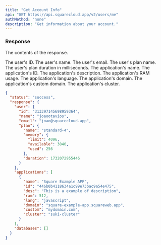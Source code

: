 ```yaml
---
title: "Get Account Info"
api: "GET https://api.squarecloud.app/v2/users/me"
authMethod: "none"
description: "Get information about your account."
---
```



<Authorization />

### Response

<Status />

<ResponseField name="response" type="object">

The contents of the response.

<Expandable title="Toggle object">

<ResponseField name="user" type="object">

<Expandable title="Toggle object">

<ResponseField name="id" type="string">
  The user's ID.
</ResponseField>

<ResponseField name="name" type="string">
  The user's name.
</ResponseField>

<ResponseField name="email" type="string">
  The user's email.
</ResponseField>

<ResponseField name="plan" type="object">
<Expandable title="Toggle object">

<ResponseField name="name" type="string">
  The user's plan name.
</ResponseField>

<ResponseField name="duration" type="number">
  The user's plan duration in milliseconds.
</ResponseField>

</Expandable>
</ResponseField>

</Expandable>
</ResponseField>

<ResponseField name="applications" type="array">

<Expandable title="Toggle object">

<ResponseField name="name" type="string">
    The application's name.
</ResponseField>

<ResponseField name="id" type="string">
    The application's ID.
</ResponseField>

<ResponseField name="desc" type="string">
    The application's description.
</ResponseField>

<ResponseField name="ram" type="number">
    The application's RAM usage.
</ResponseField>

<ResponseField name="lang" type="string">
    The application's language.
</ResponseField>

<ResponseField name="domain" type="string">
    The application's domain.
</ResponseField>

<ResponseField name="custom" type="string">
    The application's custom domain.
</ResponseField>

<ResponseField name="cluster" type="string">
    The application's cluster.
</ResponseField>

</Expandable>
</ResponseField>

</Expandable>
</ResponseField>

<ResponseExample>

```json Response
{
  "status": "success",
  "response": {
    "user": {
      "id": "313397145698959364",
      "name": "joaootavios",
      "email": "joao@squarecloud.app",
      "plan": {
        "name": "standard-4",
        "memory": {
          "limit": 4096,
          "available": 3840,
          "used": 256
        },
        "duration": 1732072955446
      }
    },
    "applications": [
      {
        "name": "Square Example APP",
        "id": "446b0b4118634a1c99e73bac9a54e475",
        "desc": "This is a example of description",
        "ram": 512,
        "lang": "javascript",
        "domain": "square-example-app.squareweb.app",
        "custom": "mydomain.com",
        "cluster": "suki-cluster"
      }
    ],
    "databases": []
  }
}
```

</ResponseExample>
